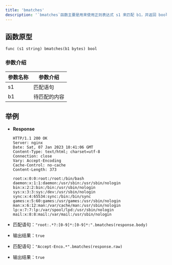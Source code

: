 ```yaml
---
title: 'bmatches'
description: '`bmatches`函数主要是用来使用正则表达式 s1 来匹配 b1，并返回 bool 类型匹配结果的'
---
```


## 函数原型

`func (s1 string) bmatches(b1 bytes) bool`

### 参数介绍

| 参数名称 | 参数介绍   |
|------|--------|
| s1   | 匹配语句   |
| b1   | 待匹配的内容 |

## 举例

- **Response**

  ```HTTP
  HTTP/1.1 200 OK
  Server: nginx
  Date: Sat, 07 Jan 2023 10:41:06 GMT
  Content-Type: text/html; charset=utf-8
  Connection: close
  Vary: Accept-Encoding
  Cache-Control: no-cache
  Content-Length: 373
  
  root:x:0:0:root:/root:/bin/bash
  daemon:x:1:1:daemon:/usr/sbin:/usr/sbin/nologin
  bin:x:2:2:bin:/bin:/usr/sbin/nologin
  sys:x:3:3:sys:/dev:/usr/sbin/nologin
  sync:x:4:65534:sync:/bin:/bin/sync
  games:x:5:60:games:/usr/games:/usr/sbin/nologin
  man:x:6:12:man:/var/cache/man:/usr/sbin/nologin
  lp:x:7:7:lp:/var/spool/lpd:/usr/sbin/nologin
  mail:x:8:8:mail:/var/mail:/usr/sbin/nologin
  ```
- 匹配语句：`"root:.*?:[0-9]*:[0-9]*:".bmatches(response.body)`
- 输出结果：`true`

- 匹配语句：`"Accept-Enco.*".bmatches(response.raw)`
- 输出结果：`true`
